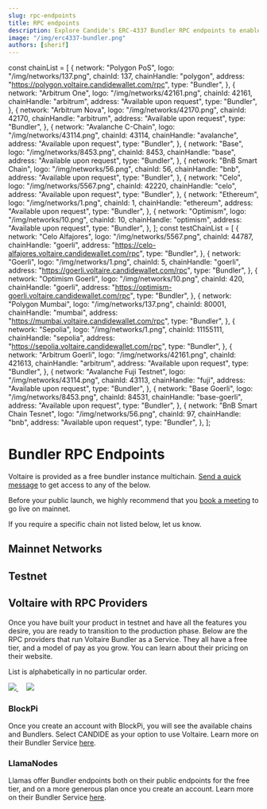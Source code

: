 ```yaml
---
slug: rpc-endpoints
title: RPC endpoints
description: Explore Candide's ERC-4337 Bundler RPC endpoints to enable powerful interactions for smart wallets and seamless blockchain transactions. Learn how to integrate and leverage these endpoints for enhanced Dapp experiences
image: "/img/erc4337-bundler.png"
authors: [sherif]
---
```


const chainList = [
  {
    network: "Polygon PoS",
    logo: "/img/networks/137.png",
    chainId: 137,
    chainHandle: "polygon",
    address: "https://polygon.voltaire.candidewallet.com/rpc",
    type: "Bundler",
  },
  {
    network: "Arbitrum One",
    logo: "/img/networks/42161.png",
    chainId: 42161,
    chainHandle: "arbitrum",
    address: "Available upon request",
    type: "Bundler",
  },
  {
    network: "Arbitrum Nova",
    logo: "/img/networks/42170.png",
    chainId: 42170,
    chainHandle: "arbitrum",
    address: "Available upon request",
    type: "Bundler",
  },
  {
    network: "Avalanche C-Chain",
    logo: "/img/networks/43114.png",
    chainId: 43114,
    chainHandle: "avalanche",
    address: "Available upon request",
    type: "Bundler",
  },
  {
    network: "Base",
    logo: "/img/networks/8453.png",
    chainId: 8453,
    chainHandle: "base",
    address: "Available upon request",
    type: "Bundler",
  },
  {
    network: "BnB Smart Chain",
    logo: "/img/networks/56.png",
    chainId: 56,
    chainHandle: "bnb",
    address: "Available upon request",
    type: "Bundler",
  },
  {
    network: "Celo",
    logo: "/img/networks/5567.png",
    chainId: 42220,
    chainHandle: "celo",
    address: "Available upon request",
    type: "Bundler",
  },
  {
    network: "Ethereum",
    logo: "/img/networks/1.png",
    chainId: 1,
    chainHandle: "ethereum",
    address: "Available upon request",
    type: "Bundler",
  },
  {
    network: "Optimism",
    logo: "/img/networks/10.png",
    chainId: 10,
    chainHandle: "optimism",
    address: "Available upon request",
    type: "Bundler",
  },
];
const testChainList = [
  {
    network: "Celo Alfajores",
    logo: "/img/networks/5567.png",
    chainId: 44787,
    chainHandle: "goerli",
    address: "https://celo-alfajores.voltaire.candidewallet.com/rpc",
    type: "Bundler",
  },
  {
    network: "Goerli",
    logo: "/img/networks/1.png",
    chainId: 5,
    chainHandle: "goerli",
    address: "https://goerli.voltaire.candidewallet.com/rpc",
    type: "Bundler",
  },
  {
    network: "Optimism Goerli",
    logo: "/img/networks/10.png",
    chainId: 420,
    chainHandle: "goerli",
    address: "https://optimism-goerli.voltaire.candidewallet.com/rpc",
    type: "Bundler",
  },
  {
    network: "Polygon Mumbai",
    logo: "/img/networks/137.png",
    chainId: 80001,
    chainHandle: "mumbai",
    address: "https://mumbai.voltaire.candidewallet.com/rpc",
    type: "Bundler",
  },
  {
    network: "Sepolia",
    logo: "/img/networks/1.png",
    chainId: 11155111,
    chainHandle: "sepolia",
    address: "https://sepolia.voltaire.candidewallet.com/rpc",
    type: "Bundler",
  },
  {
    network: "Arbitrum Goerli",
    logo: "/img/networks/42161.png",
    chainId: 421613,
    chainHandle: "arbitrum",
    address: "Available upon request",
    type: "Bundler",
  },
  {
    network: "Avalanche Fuji Testnet",
    logo: "/img/networks/43114.png",
    chainId: 43113,
    chainHandle: "fuji",
    address: "Available upon request",
    type: "Bundler",
  },
  {
    network: "Base Goerli",
    logo: "/img/networks/8453.png",
    chainId: 84531,
    chainHandle: "base-goerli",
    address: "Available upon request",
    type: "Bundler",
  },
  {
    network: "BnB Smart Chain Tesnet",
    logo: "/img/networks/56.png",
    chainId: 97,
    chainHandle: "bnb",
    address: "Available upon request",
    type: "Bundler",
  },
];

# Bundler RPC Endpoints

Voltaire is provided as a free bundler instance multichain. [Send a quick message](https://t.me/heymarcopolo) to get access to any of the below.

Before your public launch, we highly recommend that you [book a meeting](https://cal.com/candidelabs/30mins) to go live on mainnet.

If you require a specific chain not listed below, let us know. 

## Mainnet Networks

<BundlerEndPointTable items={chainList} />

## Testnet

<BundlerEndPointTable items={testChainList} />

## Voltaire with RPC Providers

Once you have built your product in testnet and have all the features you desire, 
you are ready to transition to the production phase. 
Below are the RPC providers that run Voltaire Bundler as a Service. They all have a free tier, and a model of pay as you grow. You can learn about their pricing on their website.

List is alphabetically in no particular order.

<p align="left" style={{
  width:"250px", 
  display: "flex",
  alignItems: "center",
  justifyContent: "space-between",
  }}>
  <a href="https://blockpi.io" target="_blank">
    <img src="/img/rpc-providers/blockpi-logo.jpg" target="_blank" style={{ borderRadius: "50%" }} />
  </a>
  &nbsp;&nbsp;&nbsp;
  <a href="https://llamanodes.com/" target="_blank">
    <img src="/img/rpc-providers/llamanodes-logo-512px.png"/>
  </a>
</p>

### BlockPi

Once you create an account with BlockPi, you will see the available chains and Bundlers. Select CANDIDE as your option to use Voltaire. Learn more on their Bundler Service [here](https://docs.blockpi.io/guides-for-web-3.0-users/account-abstraction-erc-4337/bundler-service).

### LlamaNodes

Llamas offer Bundler endpoints both on their public endpoints for the free tier, and on a more generous plan once you create an account. Learn more on their Bundler Service [here](https://llamanodes.notion.site/Account-Abstraction-ERC-4337-c4fae5b887854b0fb68f22c47702cb59).
